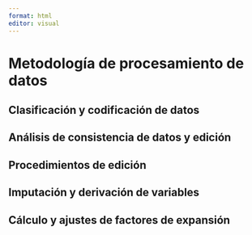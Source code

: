 ```yaml
---
format: html
editor: visual
---
```


# Metodología de procesamiento de datos {#dataproc}

## Clasificación y codificación de datos

## Análisis de consistencia de datos y edición

## Procedimientos de edición

## Imputación y derivación de variables

## Cálculo y ajustes de factores de expansión
